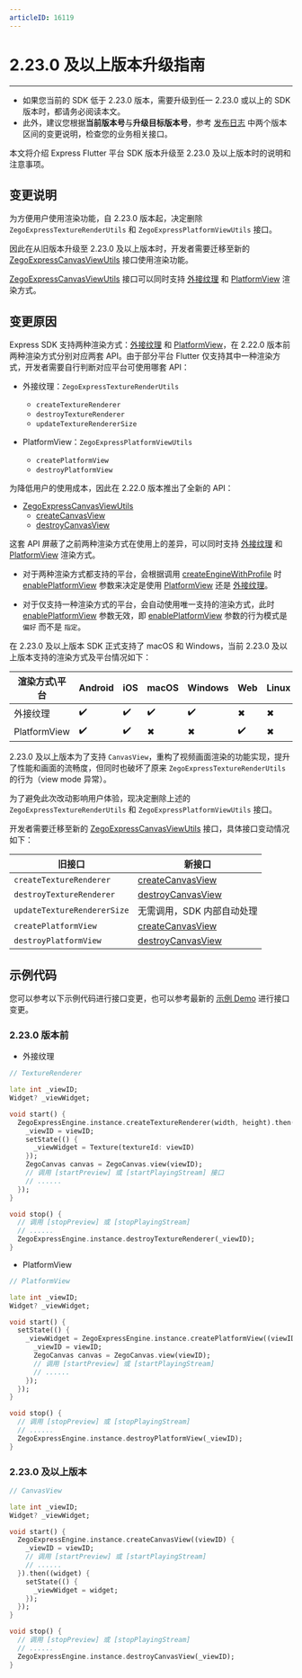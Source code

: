 ```yaml
---
articleID: 16119
---
```

# 2.23.0 及以上版本升级指南

---

<div class="mk-warning">

- 如果您当前的 SDK 低于 2.23.0 版本，需要升级到任一 2.23.0 或以上的 SDK 版本时，都请务必阅读本文。
- 此外，建议您根据**当前版本号**与**升级目标版本号**，参考 [发布日志](!DownloadSDK/Release_Notes) 中两个版本区间的变更说明，检查您的业务相关接口。
</div>

本文将介绍 Express Flutter 平台 SDK 版本升级至 2.23.0 及以上版本时的说明和注意事项。

## 变更说明

为方便用户使用渲染功能，自 2.23.0 版本起，决定删除 `ZegoExpressTextureRenderUtils` 和 `ZegoExpressPlatformViewUtils` 接口。

因此在从旧版本升级至 2.23.0 及以上版本时，开发者需要迁移至新的 [ZegoExpressCanvasViewUtils](/unique-api/express-video-sdkhttps://doc-zh.zego.im/article/dart_flutter/zego_express_engine/ZegoExpressCanvasViewUtils.html) 接口使用渲染功能。

[ZegoExpressCanvasViewUtils](/unique-api/express-video-sdkhttps://doc-zh.zego.im/article/dart_flutter/zego_express_engine/ZegoExpressCanvasViewUtils.html) 接口可以同时支持 [外接纹理](https://api.flutter.dev/flutter/widgets/Texture-class.html) 和 [PlatformView](https://docs.flutter.dev/development/platform-integration/android/platform-views) 渲染方式。

## 变更原因

Express SDK 支持两种渲染方式：[外接纹理](https://api.flutter.dev/flutter/widgets/Texture-class.html) 和 [PlatformView](https://docs.flutter.dev/development/platform-integration/android/platform-views)，在 2.22.0 版本前两种渲染方式分别对应两套 API。由于部分平台 Flutter 仅支持其中一种渲染方式，开发者需要自行判断对应平台可使用哪套 API：

- 外接纹理：`ZegoExpressTextureRenderUtils`
  - `createTextureRenderer`
  - `destroyTextureRenderer`
  - `updateTextureRendererSize`
  
- PlatformView：`ZegoExpressPlatformViewUtils`
  - `createPlatformView`
  - `destroyPlatformView`

为降低用户的使用成本，因此在 2.22.0 版本推出了全新的 API：

- [ZegoExpressCanvasViewUtils](/unique-api/express-video-sdkhttps://doc-zh.zego.im/article/dart_flutter/zego_express_engine/ZegoExpressCanvasViewUtils.html)
  - [createCanvasView](/unique-api/express-video-sdkhttps://doc-zh.zego.im/article/dart_flutter/zego_express_engine/ZegoExpressCanvasViewUtils/createCanvasView.html)
  - [destroyCanvasView](/unique-api/express-video-sdkhttps://doc-zh.zego.im/article/dart_flutter/zego_express_engine/ZegoExpressCanvasViewUtils/destroyCanvasView.html)

这套 API 屏蔽了之前两种渲染方式在使用上的差异，可以同时支持 [外接纹理](https://api.flutter.dev/flutter/widgets/Texture-class.html) 和 [PlatformView](https://docs.flutter.dev/development/platform-integration/android/platform-views) 渲染方式。

- 对于两种渲染方式都支持的平台，会根据调用 [createEngineWithProfile](/unique-api/express-video-sdkhttps://doc-zh.zego.im/article/dart_flutter/zego_express_engine/ZegoExpressEngine/createEngineWithProfile.html) 时 [enablePlatformView](/unique-api/express-video-sdkhttps://doc-zh.zego.im/article/dart_flutter/zego_express_engine/ZegoEngineProfile/enablePlatformView.html) 参数来决定是使用 [PlatformView](https://docs.flutter.dev/development/platform-integration/android/platform-views) 还是 [外接纹理](https://api.flutter.dev/flutter/widgets/Texture-class.html)。

- 对于仅支持一种渲染方式的平台，会自动使用唯一支持的渲染方式，此时 [enablePlatformView](/unique-api/express-video-sdkhttps://doc-zh.zego.im/article/dart_flutter/zego_express_engine/ZegoEngineProfile/enablePlatformView.html) 参数无效，即 [enablePlatformView](/unique-api/express-video-sdkhttps://doc-zh.zego.im/article/dart_flutter/zego_express_engine/ZegoEngineProfile/enablePlatformView.html) 参数的行为模式是 `偏好` 而不是 `指定`。

在 2.23.0 及以上版本 SDK 正式支持了 macOS 和 Windows，当前 2.23.0 及以上版本支持的渲染方式及平台情况如下：

渲染方式\平台 | Android | iOS | macOS | Windows | Web | Linux
------------|---------|-----|-------|---------|-----|-------
外接纹理      | ✔️       | ✔️   | ✔️     | ✔️       | ✖   | ✖
PlatformView | ✔️       | ✔️   | ✖     | ✖       | ✔️   | ✖

2.23.0 及以上版本为了支持 `CanvasView`，重构了视频画面渲染的功能实现，提升了性能和画面的流畅度，但同时也破坏了原来 `ZegoExpressTextureRenderUtils` 的行为（view mode 异常）。

为了避免此次改动影响用户体验，现决定删除上述的 `ZegoExpressTextureRenderUtils` 和 `ZegoExpressPlatformViewUtils` 接口。

开发者需要迁移至新的 [ZegoExpressCanvasViewUtils](/unique-api/express-video-sdkhttps://doc-zh.zego.im/article/dart_flutter/zego_express_engine/ZegoExpressCanvasViewUtils.html) 接口，具体接口变动情况如下：

旧接口 | 新接口
----|-----
`createTextureRenderer`| [createCanvasView](/unique-api/express-video-sdkhttps://doc-zh.zego.im/article/dart_flutter/zego_express_engine/ZegoExpressCanvasViewUtils/createCanvasView.html)
`destroyTextureRenderer` | [destroyCanvasView](/unique-api/express-video-sdkhttps://doc-zh.zego.im/article/dart_flutter/zego_express_engine/ZegoExpressCanvasViewUtils/destroyCanvasView.html)
`updateTextureRendererSize` | 无需调用，SDK 内部自动处理
`createPlatformView`| [createCanvasView](/unique-api/express-video-sdkhttps://doc-zh.zego.im/article/dart_flutter/zego_express_engine/ZegoExpressCanvasViewUtils/createCanvasView.html)
`destroyPlatformView` | [destroyCanvasView](/unique-api/express-video-sdkhttps://doc-zh.zego.im/article/dart_flutter/zego_express_engine/ZegoExpressCanvasViewUtils/destroyCanvasView.html)

## 示例代码

您可以参考以下示例代码进行接口变更，也可以参考最新的 [示例 Demo](https://github.com/zegoim/zego-express-flutter-sdk/tree/main/example) 进行接口变更。

### 2.23.0 版本前

- 外接纹理

```dart
// TextureRenderer

late int _viewID;
Widget? _viewWidget;

void start() {
  ZegoExpressEngine.instance.createTextureRenderer(width, height).then((viewID) {
    _viewID = viewID;
    setState(() {
      _viewWidget = Texture(textureId: viewID)
    });
    ZegoCanvas canvas = ZegoCanvas.view(viewID);
    // 调用 [startPreview] 或 [startPlayingStream] 接口
    // ......
  });
}

void stop() {
  // 调用 [stopPreview] 或 [stopPlayingStream]
  // ......
  ZegoExpressEngine.instance.destroyTextureRenderer(_viewID);
}
```

- PlatformView

```dart
// PlatformView  

late int _viewID;
Widget? _viewWidget;

void start() {
  setState(() {
    _viewWidget = ZegoExpressEngine.instance.createPlatformView((viewID) {
      _viewID = viewID;
      ZegoCanvas canvas = ZegoCanvas.view(viewID);
      // 调用 [startPreview] 或 [startPlayingStream]
      // ......
    });
  });
}

void stop() {
  // 调用 [stopPreview] 或 [stopPlayingStream]
  // ......
  ZegoExpressEngine.instance.destroyPlatformView(_viewID);
}
```

### 2.23.0 及以上版本

```dart
// CanvasView 

late int _viewID;
Widget? _viewWidget;

void start() {
  ZegoExpressEngine.instance.createCanvasView((viewID) {
    _viewID = viewID;
    // 调用 [startPreview] 或 [startPlayingStream]
    // ......
  }).then((widget) {
    setState(() {
      _viewWidget = widget;
    });
  });
}

void stop() {
  // 调用 [stopPreview] 或 [stopPlayingStream]
  // ......
  ZegoExpressEngine.instance.destroyCanvasView(_viewID);
}
```
